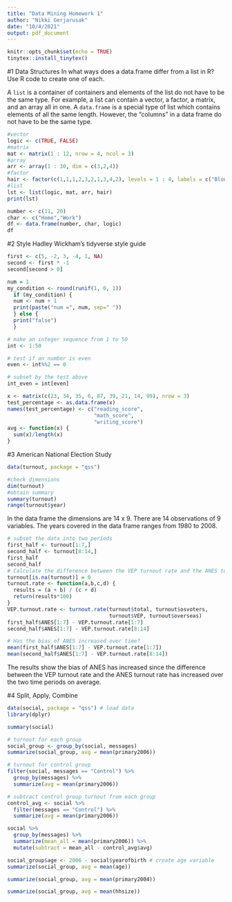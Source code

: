 ```yaml
---
title: "Data Mining Homework 1"
author: "Nikki Gerjarusak"
date: "10/4/2021"
output: pdf_document
---
```


```r
knitr::opts_chunk$set(echo = TRUE)
tinytex::install_tinytex()
```

#1 Data Structures 
In what ways does a data.frame differ from a list in R? Use R code to create one of each.

A `list` is a container of containers and elements of the list do not have to be the same type. For example, a list can contain a vector, a factor, a matrix, and an array all in one. A `data.frame` is a special type of list which contains elements of all the same length. However, the "columns" in a data frame do not have to be the same type.

```r
#vector
logic <- c(TRUE, FALSE)
#matrix
mat <- matrix(1 : 12, nrow = 4, ncol = 3)
#array
arr <- array(1 : 30, dim = c(3,2,4))
#factor
hair <- factor(c(1,1,1,2,3,2,1,3,4,2), levels = 1 : 4, labels = c("Blonde","Brown","Black","Other"))
#list
lst <- list(logic, mat, arr, hair)
print(lst)
```
```r
number <- c(11, 20)
char <- c("Home","Work")
df <- data.frame(number, char, logic)
df
```
#2 Style
Hadley Wickham’s tidyverse style guide
```r
first <- c(5, -2, 3, -4, 1, NA) 
second <- first * -1 
second[second > 0]

num = 1
my_condition <- round(runif(1, 0, 1)) 
  if (my_condition) {
  num <- num + 1
  print(paste("num =", num, sep=" ")) 
  } else {
  print("false")
  }

# make an integer sequence from 1 to 50
int <- 1:50

# test if an number is even
even <- int%%2 == 0

# subset by the test above
int_even = int[even]

x <- matrix(c(23, 34, 35, 6, 87, 39, 21, 14, 99), nrow = 3) 
test_percentage <- as.data.frame(x)
names(test_percentage) <- c("reading_score",
                            "math_score",
                            "writing_score")
avg <- function(x) {
  sum(x)/length(x)
}
```

#3 American National Election Study
```r
data(turnout, package = "qss")

#check dimensions
dim(turnout)
#obtain summary 
summary(turnout)
range(turnout$year)
```
In the data frame the dimensions are 14 x 9. There are 14 observations of 9 variables. The years covered in the data frame ranges from 1980 to 2008.
```r
# subset the data into two periods
first_half <- turnout[1:7,]
second_half <- turnout[8:14,]
first_half
second_half
# Calculate the difference between the VEP turnout rate and the ANES turnout rate separately for each year within each period
turnout[is.na(turnout)] = 0
turnout.rate <- function(a,b,c,d) {
  results = (a + b) / (c + d)
  return(results*100)
}
VEP.turnout.rate <- turnout.rate(turnout$total, turnout$osvoters,
                                 turnout$VEP, turnout$overseas)
first_half$ANES[1:7] - VEP.turnout.rate[1:7]
second_half$ANES[1:7] - VEP.turnout.rate[8:14]
```
```r
# Has the bias of ANES increased over time?
mean(first_half$ANES[1:7] - VEP.turnout.rate[1:7])
mean(second_half$ANES[1:7] - VEP.turnout.rate[8:14])
```
The results show the bias of ANES has increased since the difference between the VEP turnout rate and the ANES turnout rate has increased over the two time periods on average. 

#4 Split, Apply, Combine
```r
data(social, package = "qss") # load data
library(dplyr)

summary(social)

# turnout for each group
social_group <- group_by(social, messages)
summarize(social_group, avg = mean(primary2006))

# turnout for control group
filter(social, messages == "Control") %>%
  group_by(messages) %>%
  summarize(avg = mean(primary2006))

# subtract control group turnout from each group
control_avg <- social %>%
  filter(messages == "Control") %>%
  summarize(avg = mean(primary2006))

social %>%
  group_by(messages) %>%
  summarize(mean_all = mean(primary2006)) %>%
  mutate(subtract = mean_all - control_avg$avg)

social_group$age <- 2006 - social$yearofbirth # create age variable
summarize(social_group, avg = mean(age))

summarize(social_group, avg = mean(primary2004))

summarize(social_group, avg = mean(hhsize))
```

